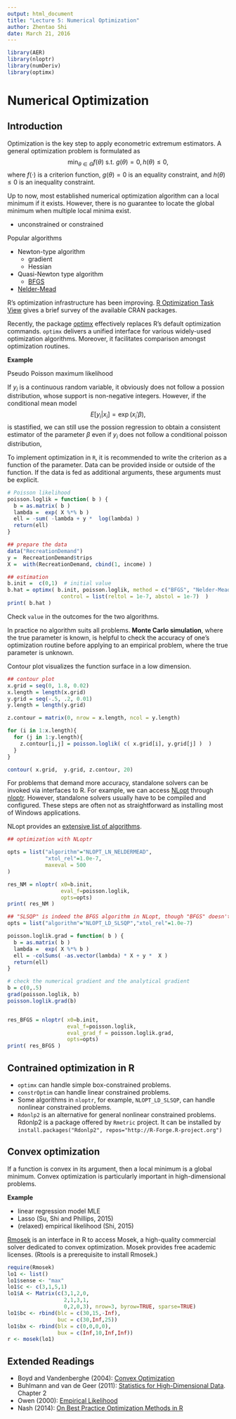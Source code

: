 ```yaml
---
output: html_document
title: "Lecture 5: Numerical Optimization"
author: Zhentao Shi
date: March 21, 2016
---
```


```r
library(AER)
library(nloptr)
library(numDeriv)
library(optimx)
```

# Numerical Optimization

## Introduction

Optimization is the key step to apply econometric extremum estimators. A general optimization problem is formulated as
$$\min_{\theta \in \Theta } f(\theta) \mbox{     s.t. }  g(\theta) = 0, h(\theta) \leq 0,$$
where $f(\cdot)$ is a criterion function, $g(\theta) = 0$ is an equality constraint, and $h(\theta)\leq 0$ is an inequality constraint.

Up to now, most established numerical optimization algorithm can a local minimum if it exists. However, there is no guarantee to locate the global minimum when multiple local minima exist.


* unconstrained or constrained

Popular algorithms

* Newton-type algorithm
    - gradient
    - Hessian
* Quasi-Newton type algorithm
    - [BFGS](http://en.wikipedia.org/wiki/Broyden%E2%80%93Fletcher%E2%80%93Goldfarb%E2%80%93Shanno_algorithm)
* [Nelder-Mead](http://en.wikipedia.org/wiki/Nelder%E2%80%93Mead_method)

R's optimization infrastructure has been improving. [R Optimization Task View](http://cran.r-project.org/web/views/Optimization.html) gives a brief survey of the available CRAN packages.

Recently, the package [optimx](http://cran.r-project.org/web/packages/optimx/index.html) effectively replaces R's default optimization commands. `optimx` delivers a unified interface for various widely-used optimization algorithms. Moreover, it facilitates comparison amongst optimization routines.

**Example**

Pseudo Poisson maximum likelihood

If $y_i$ is a continuous random variable, it obviously does not follow a possion distribution, whose support is non-negative integers. However, if the conditional mean model
$$E[y_i | x_i] = \exp( x_i' \beta),$$
is stastified, we can still use the possion regression to obtain a consistent estimator of the parameter $\beta$ even if $y_i$ does not follow a conditional poisson distribution,

To implement optimization in `R`, it is recommended to write the criterion as a function of the parameter. Data can be provided inside or outside of the function. If the data is fed as additional arguments, these arguments must be explicit.




```r
# Poisson likelihood
poisson.loglik = function( b ) {
  b = as.matrix( b )
  lambda =  exp( X %*% b )
  ell = -sum( -lambda + y *  log(lambda) )
  return(ell)
}

## prepare the data
data("RecreationDemand")
y =  RecreationDemand$trips
X =  with(RecreationDemand, cbind(1, income) )

## estimation
b.init =  c(0,1)  # initial value
b.hat = optimx( b.init, poisson.loglik, method = c("BFGS", "Nelder-Mead"),
                 control = list(reltol = 1e-7, abstol = 1e-7)  )
print( b.hat )
```




Check `value` in the outcomes for the two algorithms.

In practice no algorithm suits all problems. **Monte Carlo simulation**, where the true parameter is known,  is helpful to check the accuracy of one's optimization routine before applying to an empirical problem, where the true parameter is unknown.

Contour plot visualizes the function surface in a low dimension.

```r
## contour plot
x.grid = seq(0, 1.8, 0.02)
x.length = length(x.grid)
y.grid = seq(-.5, .2, 0.01)
y.length = length(y.grid)

z.contour = matrix(0, nrow = x.length, ncol = y.length)

for (i in 1:x.length){
  for (j in 1:y.length){
    z.contour[i,j] = poisson.loglik( c( x.grid[i], y.grid[j] )  )
  }
}

contour( x.grid,  y.grid, z.contour, 20)
```

For problems that demand more accuracy, standalone solvers can be invoked via interfaces to R. For example, we can access [NLopt](http://ab-initio.mit.edu/wiki/index.php/NLopt_Installation) through [nloptr](http://cran.r-project.org/web/packages/nloptr/index.html). However, standalone solvers usually have to be compiled and configured. These steps are often not as straightforward as installing most of Windows applications.

NLopt provides an [extensive list of algorithms](http://ab-initio.mit.edu/wiki/index.php/NLopt_Algorithms#SLSQP).


```r
## optimization with NLoptr

opts = list("algorithm"="NLOPT_LN_NELDERMEAD",
            "xtol_rel"=1.0e-7,
            maxeval = 500
)

res_NM = nloptr( x0=b.init,
                 eval_f=poisson.loglik,
                 opts=opts)
print( res_NM )

## "SLSQP" is indeed the BFGS algorithm in NLopt, though "BFGS" doesn't appear in the name
opts = list("algorithm"="NLOPT_LD_SLSQP","xtol_rel"=1.0e-7)

poisson.loglik.grad = function( b ) {
  b = as.matrix( b )
  lambda =  exp( X %*% b )
  ell = -colSums( -as.vector(lambda) * X + y *  X )
  return(ell)
}

# check the numerical gradient and the analytical gradient
b = c(0,.5)
grad(poisson.loglik, b)
poisson.loglik.grad(b)


res_BFGS = nloptr( x0=b.init,
                   eval_f=poisson.loglik,
                   eval_grad_f = poisson.loglik.grad,
                   opts=opts)
print( res_BFGS )
```

## Contrained optimization in R

* `optimx` can handle simple box-constrained problems.
* `constrOptim` can handle linear constrained problems.
* Some algorithms in `nloptr`, for example, `NLOPT_LD_SLSQP`, can handle nonlinear constrained problems.
* `Rdonlp2` is an alternative for general nonlinear constrained problems. Rdonlp2 is a package offered by `Rmetric` project. It can be installed by `install.packages("Rdonlp2", repos="http://R-Forge.R-project.org")`

## Convex optimization

If a function is convex in its argument, then a local minimum is a global minimum. Convex optimization is particularly important in high-dimensional problems.

**Example**

* linear regression model MLE
* Lasso (Su, Shi and Phillips, 2015)
* (relaxed) empirical likelihood (Shi, 2015)

[Rmosek](http://rmosek.r-forge.r-project.org/) is an interface in R to access Mosek, a high-quality commercial solver dedicated to convex optimization. Mosek provides free academic licenses. (Rtools is a prerequisite to install Rmosek.)

```r
require(Rmosek)
lo1 <- list()
lo1$sense <- "max"
lo1$c <- c(3,1,5,1)
lo1$A <- Matrix(c(3,1,2,0,
                  2,1,3,1,
                  0,2,0,3), nrow=3, byrow=TRUE, sparse=TRUE)
lo1$bc <- rbind(blc = c(30,15,-Inf),
                buc = c(30,Inf,25))
lo1$bx <- rbind(blx = c(0,0,0,0),
                bux = c(Inf,10,Inf,Inf))
r <- mosek(lo1)
```

## Extended Readings

* Boyd and Vandenberghe (2004): [Convex Optimization](http://stanford.edu/~boyd/cvxbook/)
* Buhlmann and van de Geer (2011): [Statistics for High-Dimensional Data](http://www.springer.com/us/book/9783642201912). Chapter 2
* Owen (2000): [Empirical Likelihood](http://statweb.stanford.edu/~owen/empirical/)
* Nash (2014): [On Best Practice Optimization Methods in R](http://www.jstatsoft.org/v60/i02/paper)
